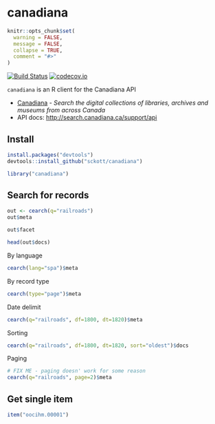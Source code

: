 canadiana
=======

```r
knitr::opts_chunk$set(
  warning = FALSE,
  message = FALSE,
  collapse = TRUE,
  comment = "#>"
)
```

[![Build Status](https://travis-ci.org/sckott/canadiana.svg)](https://travis-ci.org/sckott/canadiana)
[![codecov.io](https://codecov.io/github/sckott/canadiana/coverage.svg?branch=master)](https://codecov.io/github/sckott/canadiana?branch=master)

`canadiana` is an R client for the Canadiana API

* [Canadiana](http://search.canadiana.ca/) - _Search the digital collections of libraries, archives and museums from across Canada_
* API docs: [http://search.canadiana.ca/support/api](http://search.canadiana.ca/support/api)

## Install

```r
install.packages("devtools")
devtools::install_github("sckott/canadiana")
```

```r
library("canadiana")
```

## Search for records

```r
out <- cearch(q="railroads")
out$meta
```

```r
out$facet
```

```r
head(out$docs)
```

By language

```r
cearch(lang="spa")$meta
```

By record type

```r
cearch(type="page")$meta
```

Date delimit

```r
cearch(q="railroads", df=1800, dt=1820)$meta
```

Sorting

```r
cearch(q="railroads", df=1800, dt=1820, sort="oldest")$docs
```

Paging

```r
# FIX ME - paging doesn' work for some reason
cearch(q="railroads", page=2)$meta
```

## Get single item

```r
item("oocihm.00001")
```

